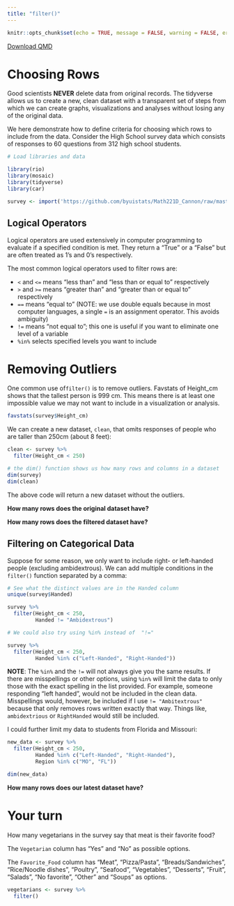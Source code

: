 ```yaml
---
title: "filter()"
---
```

```r
knitr::opts_chunk$set(echo = TRUE, message = FALSE, warning = FALSE, error = TRUE)
```
<a href="https://raw.githubusercontent.com/byuistats/Math221D_Course/main/Student_Work/R_Resources/Filter.qmd" download="Filter.qmd" type="text/markdown" download class="button-download">
    Download QMD
</a>

# Choosing Rows

Good scientists **NEVER** delete data from original records.  The tidyverse allows us to create a new, clean dataset with a transparent set of steps from which we can create graphs, visualizations and analyses without losing any of the original data. 

We here demonstrate how to define criteria for choosing which rows to include from the data.  Consider the High School survey data which consists of responses to 60 questions from 312 high school students.  

```r

# Load libraries and data

library(rio)
library(mosaic)
library(tidyverse)
library(car)

survey <- import('https://github.com/byuistats/Math221D_Cannon/raw/master/Data/HighSchoolSeniors_subset.csv') %>% tibble()

```


## Logical Operators

Logical operators are used extensively in computer programming to evaluate if a specified condition is met.  They return a "True" or a "False" but are often treated as 1's and 0's respectively. 

The most common logical operators used to filter rows are:

  * `<` and `<=` means "less than" and "less than or equal to" respectively
  * `>` and `>=` means "greater than" and "greater than or equal to" respectively
  * `==` means "equal to" (NOTE:  we use double equals because in most computer languages, a single `=` is an assignment operator.  This avoids ambiguity)
  * `!=` means "not equal to"; this one is useful if you want to eliminate one level of a variable
  * `%in%` selects specified levels you want to include

# Removing Outliers

One common use of`filter()` is to remove outliers.  Favstats of Height_cm shows that the tallest person is 999 cm.  This means there is at least one impossible value we may not want to include in a visualization or analysis.  

```r
favstats(survey$Height_cm)
```


We can create a new dataset, `clean`, that omits responses of people who are taller than 250cm (about 8 feet):

```r

clean <- survey %>% 
  filter(Height_cm < 250)

# the dim() function shows us how many rows and columns in a dataset
dim(survey)
dim(clean)

```

The above code will return a new dataset without the outliers.

__How many rows does the original dataset have?__

__How many rows does the filtered dataset have?__

## Filtering on Categorical Data

Suppose for some reason, we only want to include right- or left-handed people (excluding ambidextrous).  We can add multiple conditions in the `filter()` function separated by a comma:


```r

# See what the distinct values are in the Handed column
unique(survey$Handed)

survey %>%
  filter(Height_cm < 250,
         Handed != "Ambidextrous")

# We could also try using %in% instead of  "!="

survey %>%
  filter(Height_cm < 250,
         Handed %in% c("Left-Handed", "Right-Handed"))

```

__NOTE__: The `%in%` and the `!=` will not always give you the same results.  If there are misspellings or other options, using `%in%` will limit the data to only those with the exact spelling in the list provided. For example, someone responding "left handed", would not be included in the clean data.  Misspellings would, however, be included if I use `!= "Ambitextrous"` because that only removes rows written exactly that way.  Things like, `ambidextrious` or `RightHanded` would still be included.  

I could further limit my data to students from Florida and Missouri:

```r
new_data <- survey %>%
  filter(Height_cm < 250,
         Handed %in% c("Left-Handed", "Right-Handed"),
         Region %in% c("MO", "FL"))

dim(new_data)
```

__How many rows does our latest dataset have?__

# Your turn

How many vegetarians in the survey say that meat is their favorite food?

The `Vegetarian` column has "Yes" and "No" as possible options.

The `Favorite_Food` column has "Meat", "Pizza/Pasta", "Breads/Sandwiches", "Rice/Noodle dishes", "Poultry", "Seafood", "Vegetables", "Desserts", "Fruit", "Salads", "No favorite", "Other" and "Soups" as options.

```r
vegetarians <- survey %>%
  filter()
```


